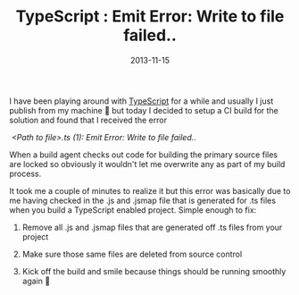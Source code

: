 ﻿---
title: 'TypeScript : Emit Error: Write to file failed..'
date: 2013-11-15
tags: ['VSTS / TFS', 'Visual Studio', 'TFS', 'TypeScript', 'TFS Build']
draft: false
summary: 'I have been playing around with TypeScript for a while and usually I just publish from my machine but today I decided to setup a CI build for the solution and found that I received the error'
---


I have been playing around with [TypeScript](http://typescriptlang.org) for a while and usually I just publish from my machine 🫣 but today I decided to setup a CI build for the solution and found that I received the error
 
 *&lt;Path to file&gt;.ts (1): Emit Error: Write to file failed..* 
 
When a build agent checks out code for building the primary source files are locked so obviously it wouldn't let me overwrite any as part of my build process.
 
It took me a couple of minutes to realize it but this error was basically due to me having checked in the .js and .jsmap file that is generated for .ts files when you build a TypeScript enabled project. Simple enough to fix:
 
1. Remove all .js and .jsmap files that are generated off .ts files from your project
 
2. Make sure those same files are deleted from source control
 
3. Kick off the build and smile because things should be running smoothly again 🙂

